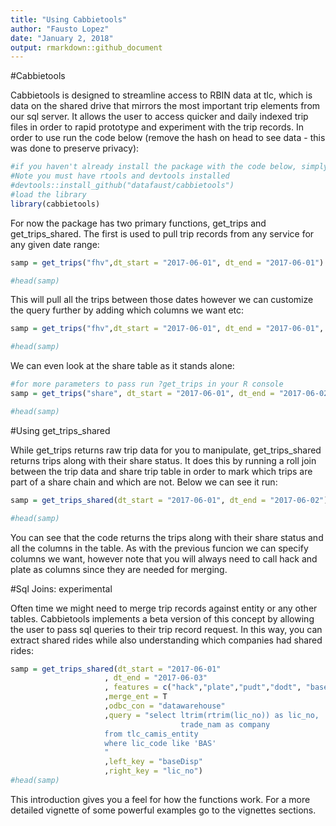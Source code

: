 ```yaml
---
title: "Using Cabbietools"
author: "Fausto Lopez"
date: "January 2, 2018"
output: rmarkdown::github_document
---
```


#Cabbietools

Cabbietools is designed to streamline access to RBIN data at tlc, which is data on the shared drive that mirrors the most important trip elements from our sql server. It allows the user to access quicker and daily indexed trip files in order to rapid prototype and experiment with the trip records. In order to use run the code below (remove the hash on head to see data - this was done to preserve privacy):

```r
#if you haven't already install the package with the code below, simply unhash
#Note you must have rtools and devtools installed
#devtools::install_github("datafaust/cabbietools")
#load the library
library(cabbietools)
```

For now the package has two primary functions, get_trips and get_trips_shared. The first is used to pull trip records from any service for any given date range:

```r
samp = get_trips("fhv",dt_start = "2017-06-01", dt_end = "2017-06-01")

#head(samp)

```

This will pull all the trips between those dates however we can customize the query further by adding which columns we want etc:
 

```r
samp = get_trips("fhv",dt_start = "2017-06-01", dt_end = "2017-06-01", features = c("hack","plate","pudt","dodt"))

#head(samp)
```

We can even look at the share table as it stands alone:

```r
#for more parameters to pass run ?get_trips in your R console
samp = get_trips("share", dt_start = "2017-06-01", dt_end = "2017-06-02")

#head(samp)
```

#Using get_trips_shared

While get_trips returns raw trip data for you to manipulate, get_trips_shared returns trips along with their share status. It does this by running a roll join between the trip data and share trip table in order to mark which trips are part of a share chain and which are not. Below we can see it run:

```r
samp = get_trips_shared(dt_start = "2017-06-01", dt_end = "2017-06-02")

#head(samp)
```

You can see that the code returns the trips along with their share status and all the columns in the table. As with the previous funcion we can specify columns we want, however note that you will always need to call hack and plate as columns since they are needed for merging.


#Sql Joins: experimental

Often time we might need to merge trip records against entity or any other tables. Cabbietools implements a beta version of this concept by allowing the user to pass sql queries to their trip record request. In this way, you can extract shared rides while also understanding which companies had shared rides:

```r
samp = get_trips_shared(dt_start = "2017-06-01"
                     , dt_end = "2017-06-03"
                     , features = c("hack","plate","pudt","dodt", "baseDisp")
                     ,merge_ent = T
                     ,odbc_con = "datawarehouse"
                     ,query = "select ltrim(rtrim(lic_no)) as lic_no,
                                      trade_nam as company
                     from tlc_camis_entity
                     where lic_code like 'BAS'
                     "
                     ,left_key = "baseDisp"
                     ,right_key = "lic_no")
#head(samp)  
```


This introduction gives you a feel for how the functions work. For a more detailed vignette of some powerful examples go to the vignettes sections.